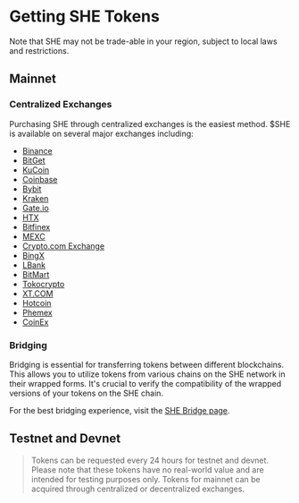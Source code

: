 
# Getting SHE Tokens

<Callout emoji="⚠️">Note that SHE may not be trade-able in your region, subject to local laws and restrictions.</Callout>

## Mainnet

### Centralized Exchanges

Purchasing SHE through centralized exchanges is the easiest method. $SHE is
available on several major exchanges including:

- [Binance](https://www.binance.com/en-CA/how-to-buy/she)
- [BitGet](https://www.bitget.com/web3/academy/experience-she)
- [KuCoin](https://www.kucoin.com/how-to-buy/she)
- [Coinbase](https://exchange.coinbase.com/trade/SHE-USD)
- [Bybit](https://www.bybit.com/en/trade/spot/SHE/USDT)
- [Kraken](https://pro.kraken.com/app/trade/she-usdT)
- [Gate.io](https://www.gate.io/trade/SHE_USDT)
- [HTX](https://www.htx.com/trade/she_usdt)
- [Bitfinex](https://trading.bitfinex.com/t/SHE:USDT)
- [MEXC](https://www.mexc.com/exchange/SHE_USDT)
- [Crypto.com Exchange](https://crypto.com/exchange/trade/SHE_USD)
- [BingX](https://bingx.com/en/spot/SHEUSDT/)
- [LBank](https://www.lbank.com/trade/she_usdt)
- [BitMart](https://www.bitmart.com/trade/en-US?symbol=SHE_USDT)
- [Tokocrypto](https://www.tokocrypto.com/en/trade/SHE_USDT)
- [XT.COM](https://www.xt.com/en/trade/she_usdt)
- [Hotcoin](https://www.hotcoin.com/)
- [Phemex](https://phemex.com/spot/trade/SHEUSDT)
- [CoinEx](https://www.coinex.com/en/exchange/she-usdt)

### Bridging

Bridging is essential for transferring tokens between different blockchains.
This allows you to utilize tokens from various chains on the SHE network in
their wrapped forms. It's crucial to verify the compatibility of the wrapped
versions of your tokens on the SHE chain.

For the best bridging experience, visit the
[SHE Bridge page](https://app.she.io/bridge).

## Testnet and Devnet

> Tokens can be requested every 24 hours for testnet and devnet. Please note that these tokens have no real-world value and are intended for testing purposes only. Tokens for mainnet can be acquired through centralized or decentralized exchanges.

<br />

<FaucetRequest />
